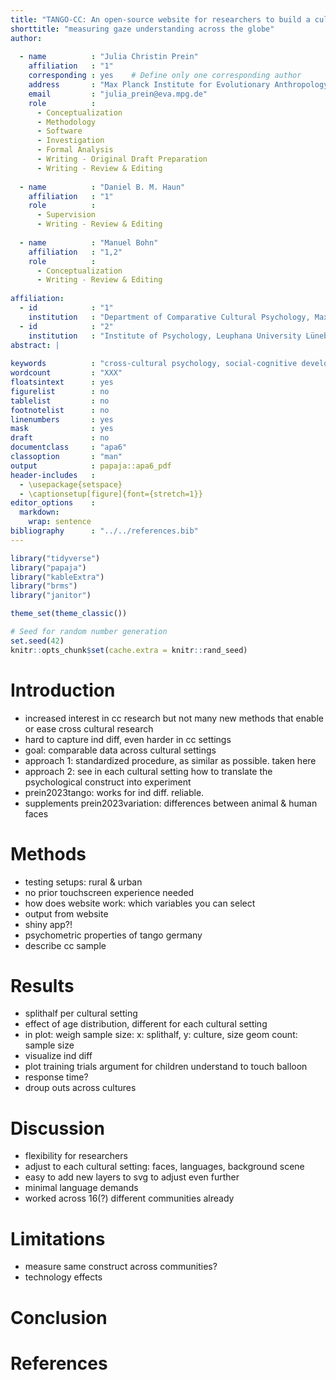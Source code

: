```yaml
---
title: "TANGO-CC: An open-source website for researchers to build a culture-sensitive task of gaze understanding"
shorttitle: "measuring gaze understanding across the globe"
author: 
  
  - name          : "Julia Christin Prein"
    affiliation   : "1"
    corresponding : yes    # Define only one corresponding author
    address       : "Max Planck Institute for Evolutionary Anthropology, Deutscher Platz 6, 04103 Leipzig, Germany"
    email         : "julia_prein@eva.mpg.de"
    role          :
      - Conceptualization
      - Methodology
      - Software
      - Investigation
      - Formal Analysis
      - Writing - Original Draft Preparation
      - Writing - Review & Editing
      
  - name          : "Daniel B. M. Haun"
    affiliation   : "1"
    role          :
      - Supervision
      - Writing - Review & Editing
      
  - name          : "Manuel Bohn"
    affiliation   : "1,2"
    role          :
      - Conceptualization
      - Writing - Review & Editing
    
affiliation:
  - id            : "1"
    institution   : "Department of Comparative Cultural Psychology, Max Planck Institute for Evolutionary Anthropology, Leipzig, Germany"
  - id            : "2"
    institution   : "Institute of Psychology, Leuphana University Lüneburg, Germany"
abstract: |
  
keywords          : "cross-cultural psychology, social-cognitive development, gaze following, individual differences, reliability"
wordcount         : "XXX"
floatsintext      : yes
figurelist        : no
tablelist         : no
footnotelist      : no
linenumbers       : yes
mask              : yes 
draft             : no
documentclass     : "apa6"
classoption       : "man"
output            : papaja::apa6_pdf
header-includes   :
  - \usepackage{setspace}
  - \captionsetup[figure]{font={stretch=1}}
editor_options    : 
  markdown: 
    wrap: sentence
bibliography      : "../../references.bib"
---
```


```r
library("tidyverse")
library("papaja")
library("kableExtra")
library("brms")
library("janitor")

theme_set(theme_classic())
```

```r
# Seed for random number generation
set.seed(42)
knitr::opts_chunk$set(cache.extra = knitr::rand_seed)
```

# Introduction
- increased interest in cc research but not many new methods that enable or ease cross cultural research
- hard to capture ind diff, even harder in cc settings
- goal: comparable data across cultural settings
- approach 1: standardized procedure, as similar as possible. taken here
- approach 2: see in each cultural setting how to translate the psychological construct into experiment
- prein2023tango: works for ind diff. reliable. 
- supplements prein2023variation: differences between animal & human faces

# Methods
- testing setups: rural & urban
- no prior touchscreen experience needed
- how does website work: which variables you can select
- output from website
- shiny app?!
- psychometric properties of tango germany
- describe cc sample

# Results
- splithalf per cultural setting
- effect of age distribution, different for each cultural setting
- in plot: weigh sample size: x: splithalf, y: culture, size geom count: sample size
- visualize ind diff
- plot training trials argument for children understand to touch balloon
- response time?
- droup outs across cultures

# Discussion
- flexibility for researchers
- adjust to each cultural setting: faces, languages, background scene
- easy to add new layers to svg to adjust even further
- minimal language demands
- worked across 16(?) different communities already

# Limitations
- measure same construct across communities?
- technology effects

# Conclusion

\newpage

# References

```{=tex}
\begingroup
\setlength{\parindent}{-0.5in}
\setlength{\leftskip}{0.5in}
```
::: {#refs custom-style="Bibliography"}
:::

```{=tex}
\endgroup
```
